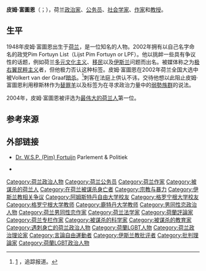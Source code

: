{{expand|time=2016-05-17T21:42:15+00:00}}
{{noteTA
|1=zh-hans:富图恩;zh-hant:富圖恩;zh-tw:佛杜恩;
}}
{{Infobox person
| honorific_prefix   = 
| name = 皮姆·富圖恩<br>Pim Fortuyn
| honorific_suffix   = 
| image              = Pim Fortuyn - May 4.jpg
| image_size         = 250px
| alt                = 
| caption            = 皮姆·富图恩肖像，攝於遇刺兩天前
| native_name        = Pim Fortuyn
| native_name_lang   = 
| birth_name         = Wilhelmus Simon Petrus Fortuijn
| birth_date         = {{Birth date|1948|02|19|df=y}}
| birth_place        = {{NLD}}Driehuis
| baptised           = 
| disappeared_date   = 
| disappeared_place  = 
| disappeared_status = 
| death_date         = {{Death date and age|2002|05|06|1948|02|19|df=y}}
| death_place        = {{NLD}}[[希尔弗瑟姆|希尔弗瑟姆]]
| death_cause        = [[暗杀|暗杀]]
| body_discovered    = 
| resting_place      = [[意大利|意大利]][[圣焦尔焦德拉里金韦尔达|圣焦尔焦德拉里金韦尔达]]
| resting_place_coordinates = 
| monuments          = 
| residence          = {{NLD}}[[鹿特丹|鹿特丹]]
| nationality        = {{NLD}}
| other_names        = Pim Fortuijn
| ethnicity          = 
| citizenship        = 
| education          = 
| alma_mater         = [[阿姆斯特丹自由大学|阿姆斯特丹自由大学]] <small>(社会科学学士，社会科学硕士)</small> <br/> [[格罗宁根大学|格罗宁根大学]] <small>([[哲学博士|哲学博士]])
| occupation         = [[政治家|政治家]] · [[公务员|公务员]] · [[社会学家|社会学家]] <br/> [[董事会|董事会]] · 政治咨询顾问· [[时事评论员|时事评论员]] · [[作家|作家]] · [[专栏作家|专栏作家]] · 作品出版人 · [[教师|教师]] · [[教授|教授]]
| years_active       = 
| era                = 
| employer           = 
| organization       = 
| agent              = 
| known_for          = 
| notable_works      = 
| style              = 
| home_town          = 
| salary             = 
| net_worth          = 
| height             = 
| weight             = 
| television         = 
| title              = 
| term               = 
| predecessor        = 
| successor          = 
| party              = [[工党_(荷兰)|工党 (荷兰)]] <small>(1974–1989)</small> <br/> [[自由民主人民党|自由民主人民党]] <small>(mid 1990s)</small> <br/> Livable Netherlands <small>(2001–2002)</small> <br/> Livable Rotterdam <small>(2001–2002)</small> <br/> Pim Fortuyn List <small>(2002) 
| movement           = 
| opponents          = 
| boards             = 
| religion           = [[罗马天主教会|罗马天主教会]]
| denomination       = 
| criminal_charge    = 
| criminal_penalty   = 
| criminal_status    = 
| spouse             = 
| partner            = 
| children           = 
| parents            = 
| relatives          = 
| callsign           = 
| awards             = 
| module             = 
| module2            = 
| module3            = 
| module4            = 
| module5            = 
| module6            = 
| signature          = 
| signature_alt      = 
| signature_size     = 
| website            =  <!-- {{URL|example.com}} -->
| footnotes          = 
}}

'''皮姆·富圖恩'''（{{lang-nl|Pim Fortuyn}}；{{bd|1948年|2月19日|2002年|5月6日}}），荷兰[[政治家|政治家]]、[[公务员|公务员]]、[[社会学家|社会学家]]、[[作家|作家]]和[[教授|教授]]。

== 生平 ==
1948年皮姆·富圖恩出生于[[荷兰|荷兰]]，是一位知名的人物。2002年拥有以自己名字命名的政党Pim Fortuyn List（Lijst Pim Fortuyn or LPF）。他以挑衅一些具有争议性的话题，例如荷兰[[多元文化主义|多元文化主义]]、[[移民|移民]]以及[[伊斯兰|伊斯兰]]问题而出名。被媒体称之为[[极右翼|极右翼]][[民粹主义|民粹主义]]者，但他极力否认这种标签。皮姆·富圖恩在2002年荷兰全国大选中被Volkert van der Graaf[[暗杀|暗杀]]。<ref>[http://www.bbc.com/news/world-europe-27261291] {{Wayback|url=http://www.bbc.com/news/world-europe-27261291 |date=20160829003251 }}，追踪报道。</ref>刺客在法庭上供认不讳，交待他想以此阻止皮姆·富圖恩利用穆斯林作为[[替罪羊|替罪羊]]以及标签为在寻求政治力量中的[[弱勢族群|弱勢族群]]的说法。

2004年，皮姆·富圖恩被评选为[[最伟大的荷兰人|最伟大的荷兰人]]第一位。

== 参考来源 ==
{{Reflist}}

==外部链接==
* {{nl icon}} [http://www.parlement.com/id/vg9fgoprv9x0/w_s_p_pim_fortuijn Dr. W.S.P. (Pim) Fortuijn] {{Wayback|url=http://www.parlement.com/id/vg9fgoprv9x0/w_s_p_pim_fortuijn |date=20170219080536 }} Parlement & Politiek
* {{IMDb name|id=1989556|name=Pim Fortuyn}}

{{Authority control}}

{{DEFAULTSORT:Fortuyn, Pim}}
[[Category:荷兰政治人物|Category:荷兰政治人物]]
[[Category:荷兰公务员|Category:荷兰公务员]]
[[Category:荷兰作家|Category:荷兰作家]]
[[Category:被谋杀的荷兰人|Category:被谋杀的荷兰人]]
[[Category:在荷兰被谋杀身亡者|Category:在荷兰被谋杀身亡者]]
[[Category:宗教与暴力|Category:宗教与暴力]]
[[Category:伊斯兰教相关争议|Category:伊斯兰教相关争议]]
[[Category:阿姆斯特丹自由大学校友|Category:阿姆斯特丹自由大学校友]]
[[Category:格罗宁根大学校友|Category:格罗宁根大学校友]]
[[Category:格罗宁根大学教师|Category:格罗宁根大学教师]]
[[Category:鹿特丹大学教师|Category:鹿特丹大学教师]]
[[Category:男同性恋政治人物|Category:男同性恋政治人物]]
[[Category:荷兰男同性恋作家|Category:荷兰男同性恋作家]]
[[Category:荷兰法学家|Category:荷兰法学家]]
[[Category:荷蘭評論家|Category:荷蘭評論家]]
[[Category:荷兰专栏作家|Category:荷兰专栏作家]]
[[Category:被谋杀的科学家|Category:被谋杀的科学家]]
[[Category:被谋杀的教育家|Category:被谋杀的教育家]]
[[Category:遇刺身亡的荷兰政治人物|Category:遇刺身亡的荷兰政治人物]]
[[Category:荷蘭LGBT人物|Category:荷蘭LGBT人物]]
[[Category:荷兰政治理论家|Category:荷兰政治理论家]]
[[Category:言論自由運動者|Category:言論自由運動者]]
[[Category:伊斯兰教批评者|Category:伊斯兰教批评者]]
[[Category:批判理論家|Category:批判理論家]]
[[Category:荷蘭LGBT政治人物|Category:荷蘭LGBT政治人物]]